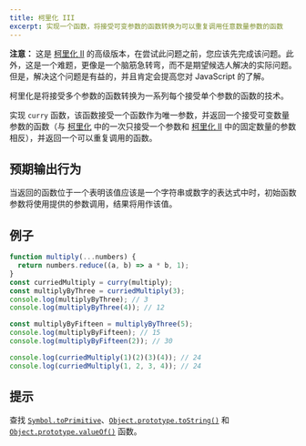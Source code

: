 ```yaml
---
title: 柯里化 III
excerpt: 实现一个函数，将接受可变参数的函数转换为可以重复调用任意数量参数的函数
---
```


**注意：** 这是 [柯里化 II](/questions/javascript/curry-ii) 的高级版本，在尝试此问题之前，您应该先完成该问题。此外，这是一个难题，更像是一个脑筋急转弯，而不是期望候选人解决的实际问题。但是，解决这个问题是有益的，并且肯定会提高您对 JavaScript 的了解。

柯里化是将接受多个参数的函数转换为一系列每个接受单个参数的函数的技术。

实现 `curry` 函数，该函数接受一个函数作为唯一参数，并返回一个接受可变数量参数的函数（与 [柯里化](/questions/javascript/curry) 中的一次只接受一个参数和 [柯里化 II](/questions/javascript/curry-ii) 中的固定数量的参数相反），并返回一个可以重复调用的函数。

## 预期输出行为

当返回的函数位于一个表明该值应该是一个字符串或数字的表达式中时，初始函数参数将使用提供的参数调用，结果将用作该值。

## 例子

```js
function multiply(...numbers) {
  return numbers.reduce((a, b) => a * b, 1);
}
const curriedMultiply = curry(multiply);
const multiplyByThree = curriedMultiply(3);
console.log(multiplyByThree); // 3
console.log(multiplyByThree(4)); // 12

const multiplyByFifteen = multiplyByThree(5);
console.log(multiplyByFifteen); // 15
console.log(multiplyByFifteen(2)); // 30

console.log(curriedMultiply(1)(2)(3)(4)); // 24
console.log(curriedMultiply(1, 2, 3, 4)); // 24
```

## 提示

查找 [`Symbol.toPrimitive`](https://developer.mozilla.org/en-US/docs/Web/JavaScript/Reference/Global_Objects/Symbol/toPrimitive)、[`Object.prototype.toString()`](https://developer.mozilla.org/en-US/docs/Web/JavaScript/Reference/Global_Objects/Object/toString) 和 [`Object.prototype.valueOf()`](https://developer.mozilla.org/en-US/docs/Web/JavaScript/Reference/Global_Objects/Object/valueOf) 函数。
